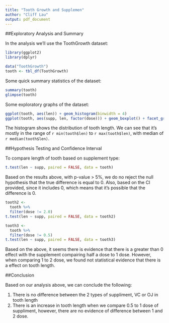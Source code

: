 ```yaml
---
title: "Tooth Growth and Supplemen"
author: "Cliff Lau"
output: pdf_document
---
```


##Exploratory Analysis and Summary

In the analysis we'll use the ToothGrowth dataset:
```r
library(ggplot2)
library(dplyr)

data("ToothGrowth")
tooth <- tbl_df(ToothGrowth)
```

Some quick summary statistics of the dataset:
```r
summary(tooth)
glimpse(tooth)
```

Some exploratory graphs of the dataset:
```r
ggplot(tooth, aes(len)) + geom_histogram(binwidth = 4)
ggplot(tooth, aes(supp, len, factor(dose))) + geom_boxplot() + facet_grid(. ~ dose)
```

The histogram shows the distribution of tooth length. We can see that it's mostly in the range of `r min(tooth$len)` to `r max(tooth$len)`, with median of `r median(tooth$len)`.

##Hypothesis Testing and Confidence Interval

To compare length of tooth based on supplement type:
```r
t.test(len ~ supp, paired = FALSE, data = tooth)
```

Based on the results above, with p-value > 5%, we do no reject the null hypothesis that the true difference is equal to 0. Also, based on the CI provided, since it includes 0, which means that it's possible that the difference is 0.

```r
tooth2 <-
  tooth %>%
  filter(dose != 2.0)
t.test(len ~ supp, paired = FALSE, data = tooth2)

tooth3 <-
  tooth %>%
  filter(dose != 0.5)
t.test(len ~ supp, paired = FALSE, data = tooth3)
```

Based on the above, it seems there is evidence that there is a greater than 0 effect with the supplement compairing half a dose to 1 dose. However, when comparing 1 to 2 dose, we found not statistical evidence that there is a effect on tooth length.

##Conclusion

Based on our analysis above, we can conclude the following:

1. There is no difference between the 2 types of suppliment, VC or OJ in tooth length
2. There is an increase in tooth length when we compare 0.5 to 1 dose of suppliment, however, there are no evidence of difference between 1 and 2 dose.
